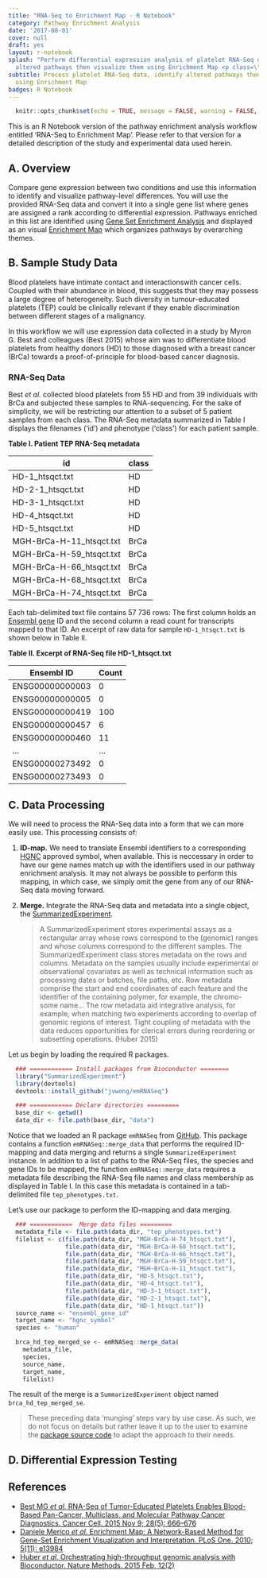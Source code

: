 ```yaml
---
title: "RNA-Seq to Enrichment Map - R Notebook"
category: Pathway Enrichment Analysis
date: '2017-08-01'
cover: null
draft: yes
layout: r-notebook
splash: "Perform differential expression analysis of platelet RNA-Seq data, identify
  altered pathways then visualize them using Enrichment Map <p class=\"hidden-xs\">Audience<em>&#58;\tAdvanced</em></p>"
subtitle: Process platelet RNA-Seq data, identify altered pathways then visualize
  using Enrichment Map
badges: R Notebook
---
```


```r
  knitr::opts_chunk$set(echo = TRUE, message = FALSE, warning = FALSE, cache = TRUE)
```

<div class="alert alert-warning">
  This is an R Notebook version of the pathway enrichment analysis workflow entitled 'RNA-Seq to Enrichment Map'. Please refer to that version for a detailed description of the study and experimental data used herein.
</div>

## A. Overview

Compare gene expression between two conditions and use this information to identify and visualize pathway-level differences. You will use the provided RNA-Seq data and convert it into a single gene list where genes are assigned a rank according to differential expression. Pathways enriched in this list are identified using [Gene Set Enrichment Analysis](http://software.broadinstitute.org/gsea/index.jsp) and displayed as an visual [Enrichment Map](http://journals.plos.org/plosone/article?id=10.1371/journal.pone.0013984) which organizes pathways by overarching themes.

## B. Sample Study Data

Blood platelets have intimate contact and interactionswith cancer cells. Coupled with  their abundance in blood, this suggests that they may possess a large degree of heterogeneity. Such diversity in tumour-educated platelets (TEP) could be clinically relevant if they enable discrimination between different stages of a malignancy.

In this workflow we will use expression data collected in a study by Myron G. Best and colleagues (Best 2015) whose aim was to differentiate blood platelets from healthy donors (HD) to those diagnosed with a breast cancer (BrCa) towards a proof-of-principle for blood-based cancer diagnosis.

### RNA-Seq Data

Best *et al.* collected blood platelets from 55 HD and from 39 individuals with BrCa and subjected these samples to RNA-sequencing. For the sake of simplicity, we will be restricting our attention to a subset of 5 patient samples from each class. The RNA-Seq metadata summarized in Table I displays the filenames ('id') and phenotype ('class') for each patient sample.

**Table I. Patient TEP RNA-Seq metadata**

|       id                  | class |
|---------------------------|-------|
| HD-1_htsqct.txt           | HD    |
| HD-2-1_htsqct.txt         | HD    |
| HD-3-1_htsqct.txt         | HD    |
| HD-4_htsqct.txt           | HD    |
| HD-5_htsqct.txt           | HD    |
| MGH-BrCa-H-11_htsqct.txt  | BrCa  |
| MGH-BrCa-H-59_htsqct.txt  | BrCa  |
| MGH-BrCa-H-66_htsqct.txt  | BrCa  |
| MGH-BrCa-H-68_htsqct.txt  | BrCa  |
| MGH-BrCa-H-74_htsqct.txt  | BrCa  |

Each tab-delimited text file contains 57 736 rows: The first column holds an [Ensembl gene](http://www.ensembl.org/info/genome/genebuild/genome_annotation.html) ID and the second column a read count for transcripts mapped to that ID. An excerpt of raw data for sample `HD-1_htsqct.txt` is shown below in Table II.

**Table II. Excerpt of RNA-Seq file HD-1_htsqct.txt**

|       Ensembl ID          | Count |
|---------------------------|-------|
| ENSG00000000003	| 0 |
| ENSG00000000005	| 0 |
| ENSG00000000419	| 100 |
| ENSG00000000457	| 6 |
| ENSG00000000460	| 11 |
| ...	| ... |
| ENSG00000273492 |	0 |
| ENSG00000273493	| 0 |


## C. Data Processing

We will need to process the RNA-Seq data into a form that we can more easily use. This processing consists of:

1. **ID-map.** We need to translate Ensembl identifiers to a corresponding [HGNC](http://www.genenames.org/) approved symbol, when available. This is neccessary in order to have our gene names match up with the identifiers used in our pathway enrichment analysis. It may not always be possible to perform this mapping, in which case, we simply omit the gene from any of our RNA-Seq data moving forward.
    
2. **Merge.** Integrate the RNA-Seq data and metadata into a single object, the [SummarizedExperiment](https://bioconductor.org/packages/release/bioc/vignettes/SummarizedExperiment/inst/doc/SummarizedExperiment.html). 

      > A SummarizedExperiment stores experimental assays as a rectangular array whose rows correspond to the (genomic) ranges and whose columns correspond to the different samples. The SummarizedExperiment class stores metadata on the rows and columns. Metadata on the samples usually include experimental or observational covariates as well as technical information such as processing dates or batches, file paths, etc. Row metadata comprise the start and end coordinates of each feature and the identifier of the containing polymer, for example, the chromo- some name... The row metadata aid integrative analysis, for example, when matching two experiments according to overlap of genomic regions of interest. Tight coupling of metadata with the data reduces opportunities for clerical errors during reordering or subsetting operations. (Huber 2015) 

Let us begin by loading the required R packages.
```r
  ### ============ Install packages from Bioconductor ========
  library("SummarizedExperiment")
  library(devtools)
  devtools::install_github("jvwong/emRNASeq")

  ### ============ Declare directories =========
  base_dir <- getwd()
  data_dir <- file.path(base_dir, "data")
```

Notice that we loaded an R package `emRNASeq` from [GitHub](https://github.com/jvwong/emRNASeq). This package contains a function `emRNASeq::merge_data` that performs the required ID-mapping and data merging and returns a single `SummarizedExperiment` instance. In addition to a list of paths to the RNA-Seq files, the species and gene IDs to be mapped, the function `emRNASeq::merge_data` requires a metadata file describing the RNA-Seq file names and class membership as displayed in Table I. In this case this metadata is contained in a tab-delimited file `tep_phenotypes.txt`. 

Let's use our package to perform the ID-mapping and data merging. 
```r
  ### ============  Merge data files =========
  metadata_file <- file.path(data_dir, "tep_phenotypes.txt")
  filelist <- c(file.path(data_dir, "MGH-BrCa-H-74_htsqct.txt"),
                file.path(data_dir, "MGH-BrCa-H-68_htsqct.txt"),
                file.path(data_dir, "MGH-BrCa-H-66_htsqct.txt"),
                file.path(data_dir, "MGH-BrCa-H-59_htsqct.txt"),
                file.path(data_dir, "MGH-BrCa-H-11_htsqct.txt"),
                file.path(data_dir, "HD-5_htsqct.txt"),
                file.path(data_dir, "HD-4_htsqct.txt"),
                file.path(data_dir, "HD-3-1_htsqct.txt"),
                file.path(data_dir, "HD-2-1_htsqct.txt"),
                file.path(data_dir, "HD-1_htsqct.txt"))
  source_name <- "ensembl_gene_id"
  target_name <- "hgnc_symbol"
  species <- "human"

  brca_hd_tep_merged_se <- emRNASeq::merge_data(
    metadata_file,
    species,
    source_name,
    target_name,
    filelist)
```

The result of the merge is a `SummarizedExperiment` object named `brca_hd_tep_merged_se`.

> These preceding data 'munging' steps vary by use case. As such, we do not focus on details but rather leave it up to the user to examine the [package source code](https://github.com/jvwong/emRNASeq) to adapt the approach to their needs.


## D. Differential Expression Testing




## References
- [Best MG *et al.* RNA-Seq of Tumor-Educated Platelets Enables Blood-Based Pan-Cancer, Multiclass, and Molecular Pathway Cancer Diagnostics. Cancer Cell. 2015 Nov 9; 28(5): 666–676](http://linkinghub.elsevier.com/retrieve/pii/S1535610815003499)
- [Daniele Merico *et al.* Enrichment Map: A Network-Based Method for Gene-Set Enrichment Visualization and Interpretation. PLoS One. 2010; 5(11): e13984](http://journals.plos.org/plosone/article?id=10.1371/journal.pone.0013984)
- [Huber *et al.* Orchestrating high-throughput genomic analysis with Bioconductor. Nature Methods. 2015 Feb, 12(2)](http://www.nature.com/doifinder/10.1038/nmeth.3252)
